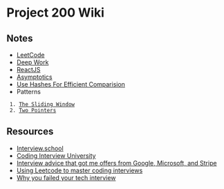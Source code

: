 = Project 200 Wiki =

== Notes ==
* [[LeetCode]]
* [[Deep Work]]
* [[ReactJS]]
* [[Asymptotics]]
* [[Use Hashes For Efficient Comparision]]
* Patterns
  1. [[The Sliding Window]]
  2. [[Two Pointers]]

== Resources ==
* [[Interview.school]]
* [[Coding Interview University]]
* [[Interview advice that got me offers from Google, Microsoft, and Stripe]]
* [[Using Leetcode to master coding interviews]]
* [[Why you failed your tech interview]]
